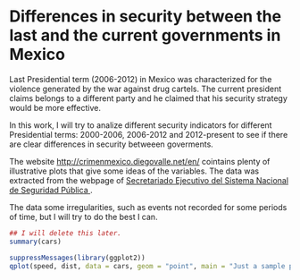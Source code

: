 Differences in security between the last and the current governments in Mexico 
========================================================

Last Presidential term (2006-2012) in Mexico was characterized for the violence generated by the war against drug cartels. The current president claims belongs to a different party and he claimed that his security strategy would be more effective. 

In this work, I will try to analize different security indicators for different Presidential terms: 2000-2006, 2006-2012 and 2012-present to see if there are clear differences in security betweeen goverments. 

The website <a href="http://crimenmexico.diegovalle.net/en/">http://crimenmexico.diegovalle.net/en/</a> cointains plenty of illustrative plots that give some ideas of the variables. The data was extracted from the webpage of <a href = "http://www.secretariadoejecutivo.gob.mx/es/SecretariadoEjecutivo/Incidencia_Delictiva">Secretariado Ejecutivo del Sistema Nacional de Seguridad Pública </a>.

The data some irregularities, such as events not recorded for some periods of time, but I will try to do the best I can.

```r
## I will delete this later.
summary(cars)
```

```r
suppressMessages(library(ggplot2))
qplot(speed, dist, data = cars, geom = "point", main = "Just a sample plot")
```


